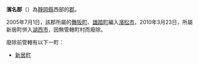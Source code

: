 {{日本郡 (廢除)
| 郡=濱名郡
| 日文原名=浜名郡
| 平假名=はまなぐん
| 羅馬字拼音=Hamana-gun
| 都道府縣=靜岡縣
| 支廳=
| 廢除時間 = 2010年3月23日
| 廢除理由 = 無管轄町村
| 廢除時處置 = '''濱名郡''' → [[湖西市|湖西市]]
| 現在自治體 = 湖西市
| 町=1
| 村=
| 經度=
| 緯度=
| 地圖=[[File:Arai_in_Shizuoka_Prefecture.png|250px]]
}}
'''濱名郡'''（{{jpn|j=浜名郡|kyu=濱名郡|hg=はまなぐん|rm=Hamana gun|f=y}}）為[[靜岡縣|靜岡縣]]西部的[[郡|郡]]。

2005年7月1日，該郡所屬的[[舞阪町|舞阪町]]、[[雄踏町|雄踏町]]編入[[濱松市|濱松市]]。2010年3月23日，所屬新居町併入[[湖西市|湖西市]]，因無管轄町村而廢除。

廢除前管轄有以下一町：
*[[新居町|新居町]]

{{遠江國的郡}}
{{靜岡縣}}